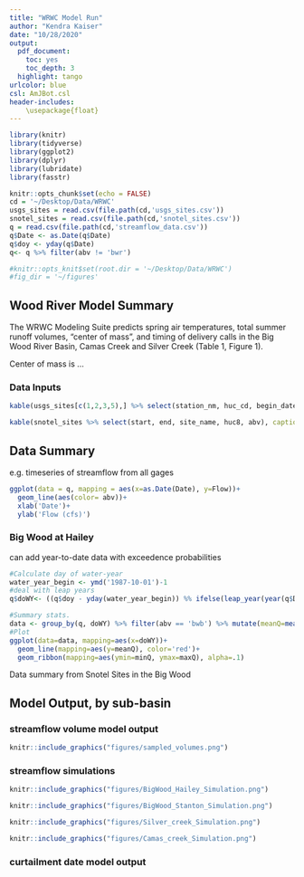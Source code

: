 ```yaml
---
title: "WRWC Model Run"
author: "Kendra Kaiser"
date: "10/28/2020"
output: 
  pdf_document:
    toc: yes
    toc_depth: 3
  highlight: tango
urlcolor: blue
csl: AmJBot.csl
header-includes:
    \usepackage{float}
---
```


```r
library(knitr)
library(tidyverse)
library(ggplot2)
library(dplyr)
library(lubridate)
library(fasstr)

knitr::opts_chunk$set(echo = FALSE)
cd = '~/Desktop/Data/WRWC'
usgs_sites = read.csv(file.path(cd,'usgs_sites.csv'))
snotel_sites = read.csv(file.path(cd,'snotel_sites.csv'))
q = read.csv(file.path(cd,'streamflow_data.csv'))
q$Date <- as.Date(q$Date)
q$doy <- yday(q$Date)
q<- q %>% filter(abv != 'bwr')

#knitr::opts_knit$set(root.dir = '~/Desktop/Data/WRWC')
#fig_dir = '~/figures'
```

## Wood River Model Summary

The WRWC Modeling Suite predicts spring air temperatures, total summer runoff volumes, "center of mass", and timing of delivery calls in the Big Wood River Basin, Camas Creek and Silver Creek (Table 1, Figure 1). 

Center of mass is ...

### Data Inputs
```r
kable(usgs_sites[c(1,2,3,5),] %>% select(station_nm, huc_cd, begin_date, end_date, abv), caption = "USGS Sites")

kable(snotel_sites %>% select(start, end, site_name, huc8, abv), caption = "Snotel Sites")
```

## Data Summary
e.g. timeseries of streamflow from all gages
```r
ggplot(data = q, mapping = aes(x=as.Date(Date), y=Flow))+
  geom_line(aes(color= abv))+
  xlab('Date')+
  ylab('Flow (cfs)')
```

### Big Wood at Hailey
can add year-to-date data with exceedence probabilities

```r
#Calculate day of water-year
water_year_begin <- ymd('1987-10-01')-1
#deal with leap years
q$doWY<- ((q$doy - yday(water_year_begin)) %% ifelse(leap_year(year(q$Date)), 366, 365)) +1

#Summary stats.
data <- group_by(q, doWY) %>% filter(abv == 'bwb') %>% mutate(meanQ=mean(Flow), maxQ=max(Flow), minQ=min(Flow))
#Plot
ggplot(data=data, mapping=aes(x=doWY))+
  geom_line(mapping=aes(y=meanQ), color='red')+
  geom_ribbon(mapping=aes(ymin=minQ, ymax=maxQ), alpha=.1)
```

Data summary from Snotel Sites in the Big Wood

## Model Output, by sub-basin

### streamflow volume model output
```r
knitr::include_graphics("figures/sampled_volumes.png")
```

### streamflow simulations
```r
knitr::include_graphics("figures/BigWood_Hailey_Simulation.png")
```

```r
knitr::include_graphics("figures/BigWood_Stanton_Simulation.png")
```

```r
knitr::include_graphics("figures/Silver_creek_Simulation.png")
```

```r
knitr::include_graphics("figures/Camas_creek_Simulation.png")
```


### curtailment date model output 
